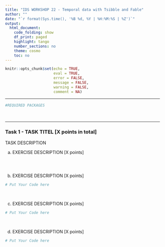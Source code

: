 ```yaml
---
title: "IDS WORKSHOP 22 - Temporal data with Tsibble and Fable"
author: ""
date: "`r format(Sys.time(), '%B %d, %Y | %H:%M:%S | %Z')`"
output:
  html_document:
    code_folding: show
    df_print: paged
    highlight: tango
    number_sections: no
    theme: cosmo
    toc: no
---
```

  
<style>
div.answer {background-color:#f3f0ff; border-radius: 5px; padding: 20px;}
</style>

```r
knitr::opts_chunk$set(echo = TRUE,
                      eval = TRUE,
                      error = FALSE,
                      message = FALSE,
                      warning = FALSE,
                      comment = NA)
```

<!-- Do not forget to input your Github username in the YAML configuration up there --> 

***

```r
#REQUIRED PACKAGES
```

<br>

***

### Task 1 - TASK TITEL [X points in total]

TASK DESCRIPTION

a) EXERCISE DESCRIPTION [X points]

```r

```

<br>

b) EXERCISE DESCRIPTION [X points]

```r
# Put Your Code here
```

<br>

c) EXERCISE DESCRIPTION [X points]

```r
# Put Your Code here
```

<br>

d) EXERCISE DESCRIPTION [X points]


```r
# Put Your Code here
```
